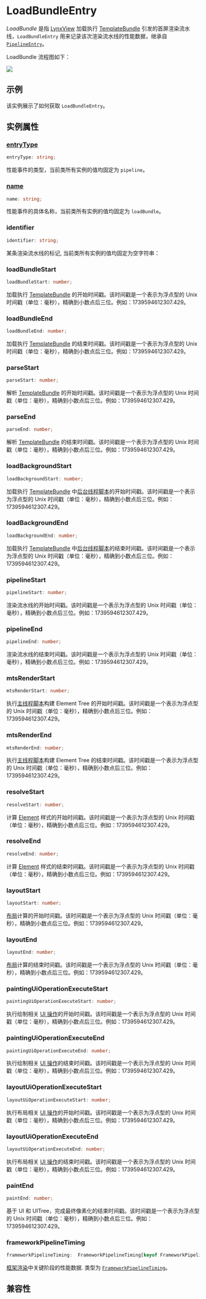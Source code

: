 
# LoadBundleEntry

_LoadBundle_ 是指 [LynxView](guide/spec#lynxview) 加载执行 [TemplateBundle](api/lynx-native-api/template-bundle) 引发的首屏渲染流水线，`LoadBundleEntry` 用来记录该次渲染流水线的性能数据，继承自 [`PipelineEntry`](./pipeline-entry)。

LoadBundle 流程图如下：

<img src="/assets/doc/load-bundle-entry.png" />

## 示例

该实例展示了如何获取 `LoadBundleEntry`。


<Go
  example="performance-api"
  defaultFile="src/load_bundle_entry/index.tsx"
  defaultEntryFile="dist/load_bundle_entry.lynx.bundle"
  img="/assets/doc/load-bundle-entry-demo.jpeg"
  entry="src/load_bundle_entry"
  highlight="{10-20}"
/>

## 实例属性

### [entryType](api/lynx-api/performance-api/performance-entry#entryType)

```ts
entryType: string;
```

性能事件的类型，当前类所有实例的值均固定为 `pipeline`。

### [name](api/lynx-api/performance-api/performance-entry#name)

```ts
name: string;
```

性能事件的具体名称，当前类所有实例的值均固定为 `loadBundle`。

### identifier

```ts
identifier: string;
```

某条渲染流水线的标记, 当前类所有实例的值均固定为空字符串：

### loadBundleStart

```ts
loadBundleStart: number;
```

加载执行 [TemplateBundle](api/lynx-native-api/template-bundle) 的开始时间戳。该时间戳是一个表示为浮点型的 Unix 时间戳（单位：毫秒），精确到小数点后三位。例如：1739594612307.429。

### loadBundleEnd

```ts
loadBundleEnd: number;
```

加载执行 [TemplateBundle](api/lynx-native-api/template-bundle) 的结束时间戳。该时间戳是一个表示为浮点型的 Unix 时间戳（单位：毫秒），精确到小数点后三位。例如：1739594612307.429。

### parseStart

```ts
parseStart: number;
```

解析 [TemplateBundle](api/lynx-native-api/template-bundle) 的开始时间戳。该时间戳是一个表示为浮点型的 Unix 时间戳（单位：毫秒），精确到小数点后三位。例如：1739594612307.429。

### parseEnd

```ts
parseEnd: number;
```

解析 [TemplateBundle](api/lynx-native-api/template-bundle) 的结束时间戳。该时间戳是一个表示为浮点型的 Unix 时间戳（单位：毫秒），精确到小数点后三位。例如：1739594612307.429。

### loadBackgroundStart

```ts
loadBackgroundStart: number;
```

加载执行 [TemplateBundle](api/lynx-native-api/template-bundle) 中[后台线程脚本](guide/spec#background-thread-script-or-bts)的开始时间戳。该时间戳是一个表示为浮点型的 Unix 时间戳（单位：毫秒），精确到小数点后三位。例如：1739594612307.429。

### loadBackgroundEnd

```ts
loadBackgroundEnd: number;
```

加载执行 [TemplateBundle](api/lynx-native-api/template-bundle) 中[后台线程脚本](guide/spec#background-thread-script-or-bts)的结束时间戳。该时间戳是一个表示为浮点型的 Unix 时间戳（单位：毫秒），精确到小数点后三位。例如：1739594612307.429。

### pipelineStart

```ts
pipelineStart: number;
```

渲染流水线的开始时间戳。该时间戳是一个表示为浮点型的 Unix 时间戳（单位：毫秒），精确到小数点后三位。例如：1739594612307.429。

### pipelineEnd

```ts
pipelineEnd: number;
```

渲染流水线的结束时间戳。该时间戳是一个表示为浮点型的 Unix 时间戳（单位：毫秒），精确到小数点后三位。例如：1739594612307.429。

### mtsRenderStart

```ts
mtsRenderStart: number;
```

执行[主线程脚本](guide/spec#main-thread-script-or-mts)构建 Element Tree 的开始时间戳。该时间戳是一个表示为浮点型的 Unix 时间戳（单位：毫秒），精确到小数点后三位。例如：1739594612307.429。

### mtsRenderEnd

```ts
mtsRenderEnd: number;
```

执行[主线程脚本](guide/spec#main-thread-script-or-mts)构建 Element Tree 的结束时间戳。该时间戳是一个表示为浮点型的 Unix 时间戳（单位：毫秒），精确到小数点后三位。例如：1739594612307.429。

### resolveStart

```ts
resolveStart: number;
```

计算 [Element](guide/spec#element) 样式的开始时间戳。该时间戳是一个表示为浮点型的 Unix 时间戳（单位：毫秒），精确到小数点后三位。例如：1739594612307.429。

### resolveEnd

```ts
resolveEnd: number;
```

计算 [Element](guide/spec#element) 样式的结束时间戳。该时间戳是一个表示为浮点型的 Unix 时间戳（单位：毫秒），精确到小数点后三位。例如：1739594612307.429。

### layoutStart

```ts
layoutStart: number;
```

[布局](guide/spec#layout)计算的开始时间戳。该时间戳是一个表示为浮点型的 Unix 时间戳（单位：毫秒），精确到小数点后三位。例如：1739594612307.429。

### layoutEnd

```ts
layoutEnd: number;
```

[布局](guide/spec#layout)计算的结束时间戳。该时间戳是一个表示为浮点型的 Unix 时间戳（单位：毫秒），精确到小数点后三位。例如：1739594612307.429。

### paintingUiOperationExecuteStart

```ts
paintingUiOperationExecuteStart: number;
```

执行绘制相关 [UI 操作](guide/spec#ui-op)的开始时间戳。该时间戳是一个表示为浮点型的 Unix 时间戳（单位：毫秒），精确到小数点后三位。例如：1739594612307.429。

### paintingUiOperationExecuteEnd

```ts
paintingUiOperationExecuteEnd: number;
```

执行绘制相关 [UI 操作](guide/spec#ui-op)的结束时间戳。该时间戳是一个表示为浮点型的 Unix 时间戳（单位：毫秒），精确到小数点后三位。例如：1739594612307.429。

### layoutUiOperationExecuteStart

```ts
layoutUiOperationExecuteStart: number;
```

执行布局相关 [UI 操作](guide/spec#ui-op)的开始时间戳。该时间戳是一个表示为浮点型的 Unix 时间戳（单位：毫秒），精确到小数点后三位。例如：1739594612307.429。

### layoutUiOperationExecuteEnd

```ts
layoutUiOperationExecuteEnd: number;
```

执行布局相关 [UI 操作](guide/spec#ui-op)的结束时间戳。该时间戳是一个表示为浮点型的 Unix 时间戳（单位：毫秒），精确到小数点后三位。例如：1739594612307.429。

### paintEnd

```ts
paintEnd: number;
```

基于 UI 和 UITree，完成最终像素化的结束时间戳。该时间戳是一个表示为浮点型的 Unix 时间戳（单位：毫秒），精确到小数点后三位。例如：1739594612307.429。

### frameworkPipelineTiming

```ts
frameworkPipelineTiming:  FrameworkPipelineTiming[keyof FrameworkPipelineTiming];
```

[框架渲染](guide/spec#framework-rendering)中关键阶段的性能数据. 类型为 [`FrameworkPipelineTiming`](api/lynx-api/performance-api/framework-pipeline-timing)。

## 兼容性


<LegacyCompatTable metadata="lynx-api/performance-api/performance-entry/load-bundle-entry" />
